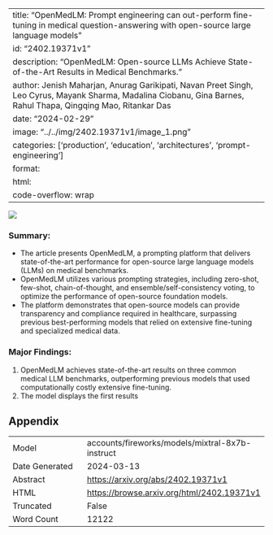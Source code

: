 
---
title: "OpenMedLM: Prompt engineering can out-perform fine-tuning in medical question-answering with open-source large language models"
id: "2402.19371v1"
description: "OpenMedLM: Open-source LLMs Achieve State-of-the-Art Results in Medical Benchmarks."
author: Jenish Maharjan, Anurag Garikipati, Navan Preet Singh, Leo Cyrus, Mayank Sharma, Madalina Ciobanu, Gina Barnes, Rahul Thapa, Qingqing Mao, Ritankar Das
date: "2024-02-29"
image: "../../img/2402.19371v1/image_1.png"
categories: ['production', 'education', 'architectures', 'prompt-engineering']
format:
  html:
    code-overflow: wrap
---

![](../../img/2402.19371v1/image_1.png)

### **Summary:**

- The article presents OpenMedLM, a prompting platform that delivers state-of-the-art performance for open-source large language models (LLMs) on medical benchmarks.
- OpenMedLM utilizes various prompting strategies, including zero-shot, few-shot, chain-of-thought, and ensemble/self-consistency voting, to optimize the performance of open-source foundation models.
- The platform demonstrates that open-source models can provide transparency and compliance required in healthcare, surpassing previous best-performing models that relied on extensive fine-tuning and specialized medical data.

### **Major Findings:**

1. OpenMedLM achieves state-of-the-art results on three common medical LLM benchmarks, outperforming previous models that used computationally costly extensive fine-tuning.
2. The model displays the first results

## Appendix

|          |          |
|----------|----------|
| Model     | accounts/fireworks/models/mixtral-8x7b-instruct       |
| Date Generated     | 2024-03-13       |
| Abstract | [https://arxiv.org/abs/2402.19371v1](https://arxiv.org/abs/2402.19371v1)        |
| HTML     | [https://browse.arxiv.org/html/2402.19371v1](https://browse.arxiv.org/html/2402.19371v1)       |
| Truncated       | False       |
| Word Count       | 12122       |